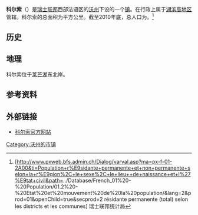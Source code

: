 {{瑞士市镇信息框
 | 市镇名称= 科尔索
 | 原文名称             = {{lang|fr|Corseaux}}
 | 图片                = Le-Corbusier-petit-maison-esterno-01.JPG
 | 纹章 = Corseaux-coat of arms.svg
 | 语言                   = [[法语|法语]]
 | 所属州               = 沃州
 | iso-code-region = 
 | 所属区               = [[湖滨高地区|湖滨高地区]]
 | lat_d=46|lat_m=28|lat_NS=N|long_d=6|long_m=50|long_EW=E
 | 邮政编码        = 1802
 | 市镇代码        = 5883
 | 面积                 = {{smn|1.06|5|100}}
 | 平均海拔        =  445
 | 人口               = {{smn|2053|6}}
 | 主页  = www.corseaux.ch
 | 市镇长           = Antoine Lambert
 | 相邻市镇             = 
 | 友好城市             = 
|地图文件             = Karte Gemeinde Corseaux 2008.png
|}}
'''科尔索'''（{{lang-fr|Corseaux}}）是[[瑞士联邦|瑞士联邦]]西部法语区的[[沃州|沃州]]下设的一个[[瑞士市镇|镇]]。在行政上属于[[湖滨高地区|湖滨高地区]]管辖。科尔索的总面积为{{smn|1.06|5|100}}平方公里。截至2010年底，总人口为{{smn|2053|6}}。<ref>{{fr}}[http://www.pxweb.bfs.admin.ch/Dialog/varval.asp?ma=px-f-01-2A00&ti=Population+r%E9sidante+permanente+et+non+permanente+selon+la+r%E9gion%2C+le+sexe%2C+le+lieu++de+naissance+et+l%27%E9tat+civil&path=../Database/French_01%20-%20Population/01.2%20-%20Etat%20et%20mouvement%20de%20la%20population/&lang=2&prod=01&openChild=true&secprod=2 résidante permanente (total) selon les districts et les communes] {{Wayback|url=http://www.pxweb.bfs.admin.ch/Dialog/varval.asp?ma=px-f-01-2A00&ti=Population+r%E9sidante+permanente+et+non+permanente+selon+la+r%E9gion%2C+le+sexe%2C+le+lieu++de+naissance+et+l%27%E9tat+civil&path=..%2FDatabase%2FFrench_01%20-%20Population%2F01.2%20-%20Etat%20et%20mouvement%20de%20la%20population%2F&lang=2&prod=01&openChild=true&secprod=2 |date=20150102165023 }} 瑞士联邦统计局</ref>

==历史==

==地理==
科尔索位于[[莱芒湖|莱芒湖]]东北岸。

==参考资料==
{{reflist}}

==外部链接==
*{{fr}}[http://www.corseaux.ch 科尔索官方网站] {{Webarchive|url=https://archive.is/20121208144154/http://www.corseaux.ch/ |date=2012-12-08 }}

{{DEFAULTSORT:Corseaux}}
{{沃州湖滨高地区行政区划}}
[[Category:沃州的市镇|Category:沃州的市镇]]